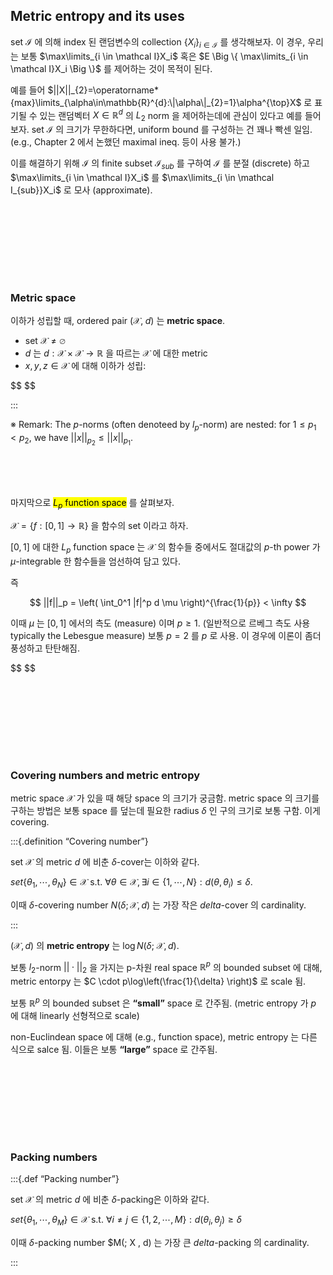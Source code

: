 ## Metric entropy and its uses

set $\mathcal I$ 에 의해 index 된 랜덤변수의 collection $\{X_i \}_{i \in \mathcal I}$ 를 생각해보자. 이 경우, 우리는 보통 $\max\limits_{i \in \mathcal I}X_i$ 혹은 $E \Big \{ \max\limits_{i \in \mathcal I}X_i \Big \}$ 를 제어하는 것이 목적이 된다.

예를 들어 $||X||_{2}=\operatorname*{max}\limits_{\alpha\in\mathbb{R}^{d}:\|\alpha\|_{2}=1}\alpha^{\top}X$ 로 표기될 수 있는 랜덤벡터 $X \in \mathbb R^d$ 의 $L_2$ norm 을 제어하는데에 관심이 있다고 예를 들어보자. set $\mathcal I$ 의 크기가 무한하다면, uniform bound 를 구성하는 건 꽤나 빡센 일임. (e.g., Chapter 2 에서 논했던 maximal ineq. 등이 사용 불가.) 

이를 해결하기 위해 $\mathcal I$ 의 finite subset $\mathcal I_{sub}$ 를 구하여 $\mathcal I$ 를 분절 (discrete) 하고 $\max\limits_{i \in \mathcal I}X_i$ 를 $\max\limits_{i \in \mathcal I_{sub}}X_i$ 로 모사 (approximate).



<br>
<br>
<br>


<br>
<br>
<br>

### Metric space

:::{.definition name="Metric Space"}

이하가 성립할 때, ordered pair $(\mathcal X, \; d)$ 는 **metric space**.

- set $\mathcal X \not = \varnothing$ 
- $d$ 는 $d: \mathcal X \times \mathcal X \rightarrow \mathbb R$ 을 따르는 $\mathcal X$ 에 대한 metric
- $x, y, z \in \mathcal X$ 에 대해 이하가 성립:

$$
\begin{align}
d(x,y) &\ge 0 &&\text{ and } d(x,y) = 0 \iff x=y \tag{non-negative}

\\
d(x,y) &= d(y,x) \tag{symmetric}

\\

d(x,z) &\le d(x,y) + d(y,z) \tag{triangel ineq. holds}

\end{align}
$$

:::





:::

※ Remark:
The $p$-norms (often denoteed by $l_p$-norm) are nested: for $1 \le p_1 < p_2$, we have $||x||_{p_2} \le ||x||_{p_1}$. 


<br>
<br>
<br>


마지막으로 <mark>$L_p$ function space</mark> 를 살펴보자.

$\mathcal X = \{ f: [0,1] \rightarrow \mathbb R \}$ 을 함수의 set 이라고 하자. 


$[0,1]$ 에 대한 $L_p$ function space 는 $\mathcal X$ 의 함수들 중에서도 절대값의 $p$-th power 가 $\mu$-integrable 한 함수들을 엄선하여 담고 있다.


즉

$$
||f||_p = \left( \int_0^1 |f|^p d \mu \right)^{\frac{1}{p}} < \infty
$$

이때 $\mu$ 는 $[0,1]$ 에서의 측도 (measure) 이며 $p \ge 1$. (일반적으로 르베그 측도 사용 typically the Lebesgue measure) 보통 $p=2$ 를 $p$ 로 사용. 이 경우에 이론이 좀더 풍성하고 탄탄해짐.

$$
\begin{align}
|| f-g||_p &= \left( \int_0^1 \Bigg | f(x) - g(x) \Bigg |^p d \mu \right)^{\frac{1}{p}}

\tag{L_p distance b/w f and g}

\\

|| f-g||_\infty &= \sup_{x \in [0,1]} \Bigg | f(x) - g(x) \Bigg |

\tag{when p = infty}

\end{align}
$$





<br>
<br>
<br>


<br>
<br>
<br>



### Covering numbers and metric entropy

metric space $\mathcal X$ 가 있을 때 해당 space 의 크기가 궁금함. metric space 의 크기를 구하는 방법은 보통 space 를 덮는데 필요한 radius $\delta$ 인 구의 크기로 보통 구함. 이게 covering.

:::{.definition "Covering number"}

set $\mathcal X$ 의 metric $d$ 에 비춘 $\delta$-cover는 이하와 같다.


$set \{\theta_1, \cdots, \theta_N\} \in \mathcal X$ s.t. $\forall \theta \in \mathcal X, \exists i \in \{1 , \cdots, N \} : d(\theta, \theta_i) \le \delta$.

이때 $\delta$-covering number $N(\delta; \mathcal X , d)$ 는 가장 작은 $delta$-cover 의 cardinality.


:::

:::{.definition name="Metric Entropy"}

$(\mathcal X, d)$ 의 **metric entropy** 는 $\log N(\delta; \; \mathcal X, d)$.



:::

보통 $l_2$-norm $||\cdot||_2$ 을 가지는 p-차원 real space $\mathbb R^p$ 의 bounded subset 에 대해, metric entorpy 는 $C \cdot p\log\left(\frac{1}{\delta} \right)$ 로 scale 됨.

보통 $\mathbb R^p$ 의 bounded subset 은 **"small"** space 로 간주됨. (metric entropy 가 $p$ 에 대해 linearly 선형적으로 scale)

non-Euclindean space 에 대해 (e.g., function space), metric entropy 는 다른 식으로 salce 됨. 이들은 보통 **"large"** space 로 간주됨.












<br>
<br>
<br>


<br>
<br>
<br>



### Packing numbers


:::{.def "Packing number"}

set $\mathcal X$ 의 metric $d$ 에 비춘 $\delta$-packing은 이하와 같다.




$set \{\theta_1, \cdots, \theta_M\} \in \mathcal X$ s.t. $\forall i \not = j \in \{1, 2, \cdots, M\}: d(\theta_i, \theta_j) \ge \delta$

이때 $\delta$-packing number $M(\delta; \mathcal X , d) 는 가장 큰 $delta$-packing 의 cardinality.


:::



<br>
<br>
<br>


<br>
<br>
<br>



### 




<br>
<br>
<br>


<br>
<br>
<br>



### 




<br>
<br>
<br>


<br>
<br>
<br>



### 